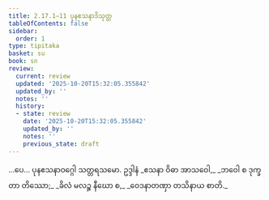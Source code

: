 ```yaml
---
title: 2.17.1–11 ပုနဧသနာဒိသုတ္တ
tableOfContents: false
sidebar:
  order: 1
type: tipitaka
basket: su
book: sn
review:
  current: review
  updated: '2025-10-20T15:32:05.355842'
  updated_by: ''
  notes: ''
  history:
  - state: review
    date: '2025-10-20T15:32:05.355842'
    updated_by: ''
    notes: ''
    previous_state: draft
---
```



<DynamicBreadcrumb />


<ReviewStatus review={frontmatter.review} showDetails={true} />

<HypothesisAnnotation frontmatter={frontmatter} />

<Division number="346–356" book="sn" e="ch" v="18" p="330">

<Paragraph number="740" book="sn">
…ပေ…

</Paragraph>
</Division>

<Paragraph number="741" type="center" book="sn">
ပုနဧသနာဝဂ္ဂေါ သတ္တရသမော.



</Paragraph>

<Paragraph number="742" type="center" book="sn">
ဥဒ္ဒါနံ


</Paragraph>

<Paragraph number="743" type="verses" book="sn">
_ဧသနာ ဝိဓာ အာသဝေါ,_  
_ဘဝေါ စ ဒုက္ခတာ တိဿော;_  
_ခိလံ မလဉ္စ နီဃော စ,_  
_ဝေဒနာတဏှာ တသိနာယ စာတိ._
</Paragraph>